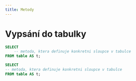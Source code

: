 ```yaml
---
title: Metody
---
```

<!--
    tohle dodělat - 23.11.2022
-->


# Vypsání do tabulky

```sql
SELECT
    -- metoda, ktera definuje konkretni sloupce v tabulce
FROM table AS t; 
```

```sql
SELECT 
-- metoda, ktera definuje konkretni sloupce v tabulce 
FROM table AS t;
```
